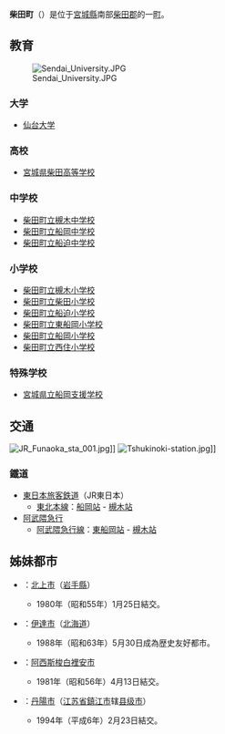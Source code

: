 {{日本町村|
自治體名=柴田|
町村=町|
圖像=[[File:P4120288.JPG|240px]]|
圖像說明=[[白石川|白石川]]、[[一目千株櫻花堤|一目千株櫻花堤]]與[[東北本線|東北本線]][[列車|列車]]|
町村章=|
日文原名=柴田町|
平假名=しばたまち|
羅馬字拼音=Shibata-machi|
都道府縣=宮城縣|
支廳=|
郡=柴田郡|
編號=04323-1|
面積=53.98|
邊界未定=|
人口=35,942|
統計時間= |
自治體=[[岩沼市|岩沼市]]、[[角田市|角田市]]、[[大河原町|大河原町]]、[[村田町|村田町]]、[[亘理町|亘理町]]|
樹=[[冷杉|冷杉]]|
花=[[櫻花|櫻花]]|
鳥=|
其他象徵物=|
其他象徵=|
郵遞區號=989-1692|
所在地=柴田郡柴田町船岡中央二丁目3-45|
電話號碼=224-55-2111|
外部連結=http://www.town.shibata.miyagi.jp/|
經度=|
緯度=|
地圖=|
註記=
}}
'''柴田町'''（{{jpn|j=柴田町|hg=しばたまち|rm=Shibata machi|f=y}}）是位于[[宮城縣|宮城縣]]南部[[柴田郡|柴田郡]]的一[[町|町]]。

==教育==
[[File:Sendai_University.JPG|thumb]]
=== 大学 ===
* [[仙台大学|仙台大学]]

===高校===
* [[宮城県柴田高等学校|宮城県柴田高等学校]]

===中学校===
* [[柴田町立槻木中学校|柴田町立槻木中学校]]
* [[柴田町立船岡中学校|柴田町立船岡中学校]]
* [[柴田町立船迫中学校|柴田町立船迫中学校]]

===小学校 ===
* [[柴田町立槻木小学校|柴田町立槻木小学校]]
* [[柴田町立柴田小学校|柴田町立柴田小学校]]
* [[柴田町立船迫小学校|柴田町立船迫小学校]]
* [[柴田町立東船岡小学校|柴田町立東船岡小学校]]
* [[柴田町立船岡小学校|柴田町立船岡小学校]]
* [[柴田町立西住小学校|柴田町立西住小学校]]

===特殊学校===
* [[宮城県立船岡支援学校|宮城県立船岡支援学校]]

== 交通 ==
[[File:JR_Funaoka_sta_001.jpg|thumb]]]]
[[File:Tshukinoki-station.jpg|thumb]]]]
===鐵道===
* [[東日本旅客鉄道|東日本旅客鉄道]]（JR東日本）
** [[東北本線|東北本線]]：[[船岡站_(宮城縣)|船岡站]] - [[槻木站|槻木站]]
* [[阿武隈急行|阿武隈急行]]
** [[阿武隈急行線|阿武隈急行線]]：[[東船岡站|東船岡站]] - [[槻木站|槻木站]]

==姊妹都市==
* {{JPN}}：[[北上市|北上市]]（[[岩手縣|岩手縣]]）
** 1980年（昭和55年）1月25日結交。
* {{JPN}}：[[伊達市_(北海道)|伊達市]]（[[北海道|北海道]]）
** 1988年（昭和63年）5月30日成為歴史友好都市。
* {{BRA}}：[[阿西斯梭白裡安市|阿西斯梭白裡安市]]
** 1981年（昭和56年）4月13日結交。
* {{CHN}}：[[丹陽市|丹陽市]]（[[江苏省|江苏省]][[鎮江市|鎮江市]]辖[[县级市|县级市]]）
** 1994年（平成6年）2月23日結交。
{{宮城縣}}{{Authority control}}